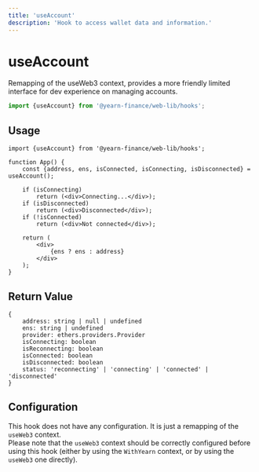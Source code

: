 ```yaml
---
title: 'useAccount'
description: 'Hook to access wallet data and information.'
---
```


# useAccount
Remapping of the useWeb3 context, provides a more friendly limited interface for dev experience on managing accounts.

```ts
import {useAccount} from '@yearn-finance/web-lib/hooks';
```

## Usage

```tsx
import {useAccount} from '@yearn-finance/web-lib/hooks';

function App() {
	const {address, ens, isConnected, isConnecting, isDisconnected} = useAccount();

	if (isConnecting)
		return (<div>Connecting...</div>);
	if (isDisconnected)
		return (<div>Disconnected</div>);
	if (!isConnected) 
		return (<div>Not connected</div>);

	return (
		<div>
			{ens ? ens : address}
		</div>
	);
}
```

## Return Value

```tsx
{
	address: string | null | undefined
	ens: string | undefined
	provider: ethers.providers.Provider
	isConnecting: boolean
	isReconnecting: boolean
	isConnected: boolean
	isDisconnected: boolean
	status: 'reconnecting' | 'connecting' | 'connected' | 'disconnected'
}
```

## Configuration
This hook does not have any configuration. It is just a remapping of the `useWeb3` context.  
Please note that the `useWeb3` context should be correctly configured before using this hook (either by using the `WithYearn` context, or by using the `useWeb3` one directly).